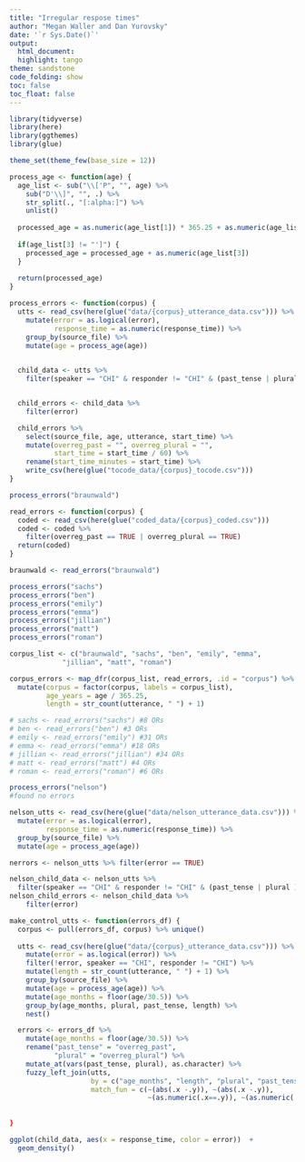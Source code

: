 ```yaml
---
title: "Irregular respose times"
author: "Megan Waller and Dan Yurovsky"
date: '`r Sys.Date()`'
output:
  html_document:
  highlight: tango
theme: sandstone
code_folding: show
toc: false
toc_float: false
---
```

  
```r
library(tidyverse)
library(here)
library(ggthemes)
library(glue)

theme_set(theme_few(base_size = 12))

```

```r
process_age <- function(age) {
  age_list <- sub("\\['P", "", age) %>%
    sub("D'\\]", "", .) %>%
    str_split(., "[:alpha:]") %>%
    unlist()
  
  processed_age = as.numeric(age_list[1]) * 365.25 + as.numeric(age_list[2]) * 30.5
  
  if(age_list[3] != "']") {
    processed_age = processed_age + as.numeric(age_list[3])
  }
  
  return(processed_age)
}

process_errors <- function(corpus) {
  utts <- read_csv(here(glue("data/{corpus}_utterance_data.csv"))) %>%
    mutate(error = as.logical(error),
           response_time = as.numeric(response_time)) %>%
    group_by(source_file) %>%
    mutate(age = process_age(age)) 
  

  child_data <- utts %>%
    filter(speaker == "CHI" & responder != "CHI" & (past_tense | plural ))


  child_errors <- child_data %>%
    filter(error)

  child_errors %>%
    select(source_file, age, utterance, start_time) %>%
    mutate(overreg_past = "", overreg_plural = "",
           start_time = start_time / 60) %>%
    rename(start_time_minutes = start_time) %>%
    write_csv(here(glue("tocode_data/{corpus}_tocode.csv")))
}

```

```r
process_errors("braunwald")
```

```r
read_errors <- function(corpus) {
  coded <- read_csv(here(glue("coded_data/{corpus}_coded.csv")))
  coded <- coded %>% 
    filter(overreg_past == TRUE | overreg_plural == TRUE)
  return(coded)
}
```

```r
braunwald <- read_errors("braunwald")
```

```r
process_errors("sachs")
process_errors("ben")
process_errors("emily")
process_errors("emma")
process_errors("jillian")
process_errors("matt")
process_errors("roman")
```


```r
corpus_list <- c("braunwald", "sachs", "ben", "emily", "emma", 
             "jillian", "matt", "roman")

corpus_errors <- map_dfr(corpus_list, read_errors, .id = "corpus") %>%
  mutate(corpus = factor(corpus, labels = corpus_list),
         age_years = age / 365.25,
         length = str_count(utterance, " ") + 1)

# sachs <- read_errors("sachs") #8 ORs
# ben <- read_errors("ben") #3 ORs
# emily <- read_errors("emily") #31 ORs
# emma <- read_errors("emma") #18 ORs
# jillian <- read_errors("jillian") #34 ORs
# matt <- read_errors("matt") #4 ORs
# roman <- read_errors("roman") #6 ORs
```


```r
process_errors("nelson")
#found no errors

nelson_utts <- read_csv(here(glue("data/nelson_utterance_data.csv"))) %>%
  mutate(error = as.logical(error),
         response_time = as.numeric(response_time)) %>%
  group_by(source_file) %>%
  mutate(age = process_age(age)) 

nerrors <- nelson_utts %>% filter(error == TRUE)

nelson_child_data <- nelson_utts %>%
  filter(speaker == "CHI" & responder != "CHI" & (past_tense | plural ))
nelson_child_errors <- nelson_child_data %>%
    filter(error)
```

```r



make_control_utts <- function(errors_df) {
  corpus <- pull(errors_df, corpus) %>% unique()
 
  utts <- read_csv(here(glue("data/{corpus}_utterance_data.csv"))) %>%
    mutate(error = as.logical(error)) %>%
    filter(!error, speaker == "CHI", responder != "CHI") %>%
    mutate(length = str_count(utterance, " ") + 1) %>%
    group_by(source_file) %>%
    mutate(age = process_age(age)) %>%
    mutate(age_months = floor(age/30.5)) %>%
    group_by(age_months, plural, past_tense, length) %>%
    nest()

  errors <- errors_df %>%
    mutate(age_months = floor(age/30.5)) %>%
    rename("past_tense" = "overreg_past",
           "plural" = "overreg_plural") %>%
    mutate_at(vars(past_tense, plural), as.character) %>%
    fuzzy_left_join(utts, 
                    by = c("age_months", "length", "plural", "past_tense"),
                    match_fun = c(~(abs(.x -.y)), ~(abs(.x -.y)),
                                  ~(as.numeric(.x==.y)), ~(as.numeric(.x==.y)))
    
   
}
```

```r
ggplot(child_data, aes(x = response_time, color = error))  +
  geom_density()
```
